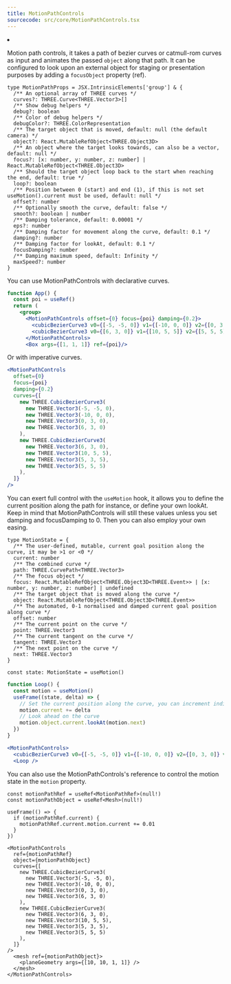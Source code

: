```yaml
---
title: MotionPathControls
sourcecode: src/core/MotionPathControls.tsx
---
```


<Grid cols={4}>
  <li>
    <Codesandbox id="2y73c6" />
  </li>
</Grid>

Motion path controls, it takes a path of bezier curves or catmull-rom curves as input and animates the passed `object` along that path. It can be configured to look upon an external object for staging or presentation purposes by adding a `focusObject` property (ref).

```tsx
type MotionPathProps = JSX.IntrinsicElements['group'] & {
  /** An optional array of THREE curves */
  curves?: THREE.Curve<THREE.Vector3>[]
  /** Show debug helpers */
  debug?: boolean
  /** Color of debug helpers */
  debugColor?: THREE.ColorRepresentation
  /** The target object that is moved, default: null (the default camera) */
  object?: React.MutableRefObject<THREE.Object3D>
  /** An object where the target looks towards, can also be a vector, default: null */
  focus?: [x: number, y: number, z: number] | React.MutableRefObject<THREE.Object3D>
  /** Should the target object loop back to the start when reaching the end, default: true */
  loop?: boolean
  /** Position between 0 (start) and end (1), if this is not set useMotion().current must be used, default: null */
  offset?: number
  /** Optionally smooth the curve, default: false */
  smooth?: boolean | number
  /** Damping tolerance, default: 0.00001 */
  eps?: number
  /** Damping factor for movement along the curve, default: 0.1 */
  damping?: number
  /** Damping factor for lookAt, default: 0.1 */
  focusDamping?: number
  /** Damping maximum speed, default: Infinity */
  maxSpeed?: number
}
```

You can use MotionPathControls with declarative curves.

```jsx
function App() {
  const poi = useRef()
  return (
    <group>
      <MotionPathControls offset={0} focus={poi} damping={0.2}>
        <cubicBezierCurve3 v0={[-5, -5, 0]} v1={[-10, 0, 0]} v2={[0, 3, 0]} v3={[6, 3, 0]} />
        <cubicBezierCurve3 v0={[6, 3, 0]} v1={[10, 5, 5]} v2={[5, 5, 5]} v3={[5, 5, 5]} />
      </MotionPathControls>
      <Box args={[1, 1, 1]} ref={poi}/>
```

Or with imperative curves.

```jsx
<MotionPathControls
  offset={0}
  focus={poi}
  damping={0.2}
  curves={[
    new THREE.CubicBezierCurve3(
      new THREE.Vector3(-5, -5, 0),
      new THREE.Vector3(-10, 0, 0),
      new THREE.Vector3(0, 3, 0),
      new THREE.Vector3(6, 3, 0)
    ),
    new THREE.CubicBezierCurve3(
      new THREE.Vector3(6, 3, 0),
      new THREE.Vector3(10, 5, 5),
      new THREE.Vector3(5, 3, 5),
      new THREE.Vector3(5, 5, 5)
    ),
  ]}
/>
```

You can exert full control with the `useMotion` hook, it allows you to define the current position along the path for instance, or define your own lookAt. Keep in mind that MotionPathControls will still these values unless you set damping and focusDamping to 0. Then you can also employ your own easing.

```tsx
type MotionState = {
  /** The user-defined, mutable, current goal position along the curve, it may be >1 or <0 */
  current: number
  /** The combined curve */
  path: THREE.CurvePath<THREE.Vector3>
  /** The focus object */
  focus: React.MutableRefObject<THREE.Object3D<THREE.Event>> | [x: number, y: number, z: number] | undefined
  /** The target object that is moved along the curve */
  object: React.MutableRefObject<THREE.Object3D<THREE.Event>>
  /** The automated, 0-1 normalised and damped current goal position along curve */
  offset: number
  /** The current point on the curve */
  point: THREE.Vector3
  /** The current tangent on the curve */
  tangent: THREE.Vector3
  /** The next point on the curve */
  next: THREE.Vector3
}

const state: MotionState = useMotion()
```

```jsx
function Loop() {
  const motion = useMotion()
  useFrame((state, delta) => {
    // Set the current position along the curve, you can increment indiscriminately for a loop
    motion.current += delta
    // Look ahead on the curve
    motion.object.current.lookAt(motion.next)
  })
}

<MotionPathControls>
  <cubicBezierCurve3 v0={[-5, -5, 0]} v1={[-10, 0, 0]} v2={[0, 3, 0]} v3={[6, 3, 0]} />
  <Loop />
```

You can also use the MotionPathControls's reference to control the motion state in the `motion` property.

```tsx
const motionPathRef = useRef<MotionPathRef>(null!)
const motionPathObject = useRef<Mesh>(null!)

useFrame(() => {
  if (motionPathRef.current) {
    motionPathRef.current.motion.current += 0.01
  }
})

<MotionPathControls
  ref={motionPathRef}
  object={motionPathObject}
  curves={[
    new THREE.CubicBezierCurve3(
      new THREE.Vector3(-5, -5, 0),
      new THREE.Vector3(-10, 0, 0),
      new THREE.Vector3(0, 3, 0),
      new THREE.Vector3(6, 3, 0)
    ),
    new THREE.CubicBezierCurve3(
      new THREE.Vector3(6, 3, 0),
      new THREE.Vector3(10, 5, 5),
      new THREE.Vector3(5, 3, 5),
      new THREE.Vector3(5, 5, 5)
    ),
  ]}
/>
  <mesh ref={motionPathObject}>
    <planeGeometry args={[10, 10, 1, 1]} />
  </mesh>
</MotionPathControls>
```